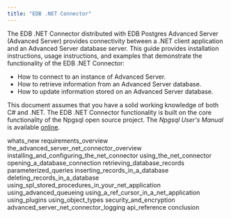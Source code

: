 ```yaml
---
title: "EDB .NET Connector"
---
```


The EDB .NET Connector distributed with EDB Postgres Advanced Server (Advanced Server) provides connectivity between a .NET client application and an Advanced Server database server. This guide provides installation instructions, usage instructions, and examples that demonstrate the functionality of the EDB .NET Connector:

-   How to connect to an instance of Advanced Server.
-   How to retrieve information from an Advanced Server database.
-   How to update information stored on an Advanced Server database.

This document assumes that you have a solid working knowledge of both C# and .NET. The EDB .NET Connector functionality is built on the core functionality of the Npgsql open source project. The *Npgsql User's Manual* is available [online](http://www.npgsql.org/doc/index.html).

<div class="toctree" maxdepth="4">

whats_new requirements_overview the_advanced_server_net_connector_overview installing_and_configuring_the_net_connector using_the_net_connector opening_a_database_connection retrieving_database_records parameterized_queries inserting_records_in_a_database deleting_records_in_a_database using_spl_stored_procedures_in_your_net_application using_advanced_queueing using_a_ref_cursor_in_a_net_application using_plugins using_object_types security_and_encryption advanced_server_net_connector_logging api_reference conclusion

</div>
